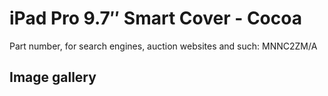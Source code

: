 # iPad Pro 9.7″ Smart Cover - Cocoa

Part number, for search engines, auction websites and such: MNNC2ZM/A

## Image gallery

<div style={{ width: "768px" }}>
  <GalleryComponent
    images={[
      {
        original: "/everysource/MNNC2",
        thumbnail: "/everypreview/MNNC2",
      },
      {
        original: "/everysource/MNNC2_AV1_GOLD",
        thumbnail: "/everypreview/MNNC2_AV1_GOLD",
      },
      {
        original: "/everysource/MNNC2_AV1_ROSEGOLD",
        thumbnail: "/everypreview/MNNC2_AV1_ROSEGOLD",
      },
      {
        original: "/everysource/MNNC2_AV1_SILVER",
        thumbnail: "/everypreview/MNNC2_AV1_SILVER",
      },
      {
        original: "/everysource/MNNC2_AV1_SPACE_GRAY",
        thumbnail: "/everypreview/MNNC2_AV1_SPACE_GRAY",
      },
      {
        original: "/everysource/MNNC2_AV2",
        thumbnail: "/everypreview/MNNC2_AV2",
      },
      {
        original: "/everysource/MNNC2_AV3",
        thumbnail: "/everypreview/MNNC2_AV3",
      }
    ]}
  />
</div>